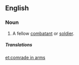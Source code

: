 ==English==

===Noun===
{{en-noun|head=[[comrade]] [[in]] [[arms]]|pl=comrades in arms}}

# {{military}} A fellow [[combatant]] or [[soldier]].

=====Translations=====
{{trans-see|brother-in-arms}}

[[et:comrade in arms]]